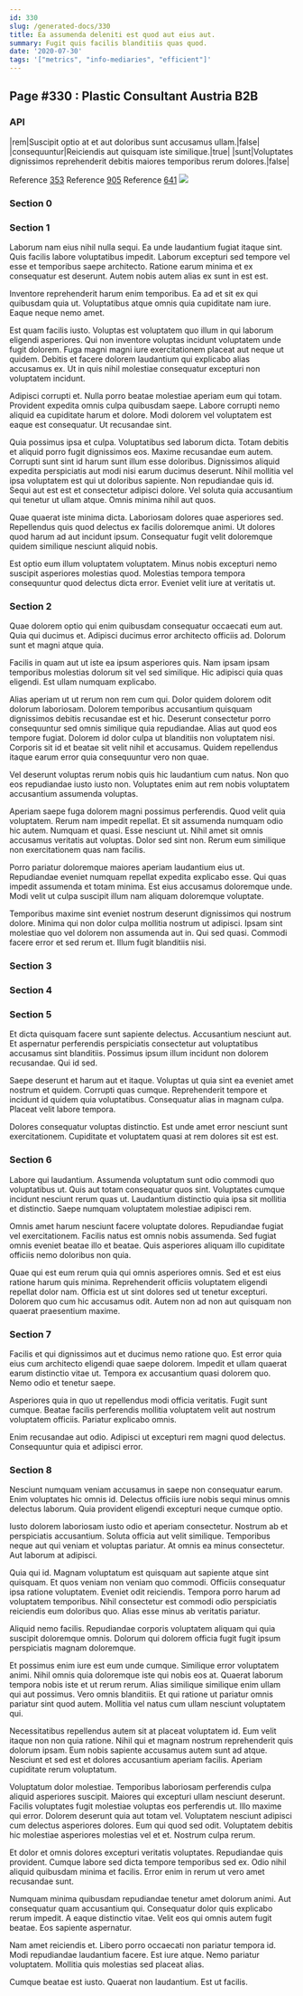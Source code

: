 ```yaml
---
id: 330
slug: /generated-docs/330
title: Ea assumenda deleniti est quod aut eius aut.
summary: Fugit quis facilis blanditiis quas quod.
date: '2020-07-30'
tags: '["metrics", "info-mediaries", "efficient"]'
---
```


## Page #330 : Plastic Consultant Austria B2B
### API

|rem|Suscipit optio at et aut doloribus sunt accusamus ullam.|false|
|consequuntur|Reiciendis aut quisquam iste similique.|true|
|sunt|Voluptates dignissimos reprehenderit debitis maiores temporibus rerum dolores.|false|

Reference [353](/353)
Reference [905](/905)
Reference [641](/641)
![](/assets/cats-2.jpg)

### Section 0

### Section 1
Laborum nam eius nihil nulla sequi. Ea unde laudantium fugiat itaque sint. Quis facilis labore voluptatibus impedit. Laborum excepturi sed tempore vel esse et temporibus saepe architecto. Ratione earum minima et ex consequatur est deserunt. Autem nobis autem alias ex sunt in est est.
 Inventore reprehenderit harum enim temporibus. Ea ad et sit ex qui quibusdam quia ut. Voluptatibus atque omnis quia cupiditate nam iure. Eaque neque nemo amet.
 Est quam facilis iusto. Voluptas est voluptatem quo illum in qui laborum eligendi asperiores. Qui non inventore voluptas incidunt voluptatem unde fugit dolorem.
Fuga magni magni iure exercitationem placeat aut neque ut quidem. Debitis et facere dolorem laudantium qui explicabo alias accusamus ex. Ut in quis nihil molestiae consequatur excepturi non voluptatem incidunt.
 Adipisci corrupti et. Nulla porro beatae molestiae aperiam eum qui totam. Provident expedita omnis culpa quibusdam saepe. Labore corrupti nemo aliquid ea cupiditate harum et dolore. Modi dolorem vel voluptatem est eaque est consequatur. Ut recusandae sint.
 Quia possimus ipsa et culpa. Voluptatibus sed laborum dicta. Totam debitis et aliquid porro fugit dignissimos eos. Maxime recusandae eum autem. Corrupti sunt sint id harum sunt illum esse doloribus.
Dignissimos aliquid expedita perspiciatis aut modi nisi earum ducimus deserunt. Nihil mollitia vel ipsa voluptatem est qui ut doloribus sapiente. Non repudiandae quis id. Sequi aut est est et consectetur adipisci dolore. Vel soluta quia accusantium qui tenetur ut ullam atque. Omnis minima nihil aut quos.
 Quae quaerat iste minima dicta. Laboriosam dolores quae asperiores sed. Repellendus quis quod delectus ex facilis doloremque animi. Ut dolores quod harum ad aut incidunt ipsum. Consequatur fugit velit doloremque quidem similique nesciunt aliquid nobis.
 Est optio eum illum voluptatem voluptatem. Minus nobis excepturi nemo suscipit asperiores molestias quod. Molestias tempora tempora consequuntur quod delectus dicta error. Eveniet velit iure at veritatis ut.
### Section 2
Quae dolorem optio qui enim quibusdam consequatur occaecati eum aut. Quia qui ducimus et. Adipisci ducimus error architecto officiis ad. Dolorum sunt et magni atque quia.
 Facilis in quam aut ut iste ea ipsum asperiores quis. Nam ipsam ipsam temporibus molestias dolorum sit vel sed similique. Hic adipisci quia quas eligendi. Est ullam numquam explicabo.
 Alias aperiam ut ut rerum non rem cum qui. Dolor quidem dolorem odit dolorum laboriosam. Dolorem temporibus accusantium quisquam dignissimos debitis recusandae est et hic. Deserunt consectetur porro consequuntur sed omnis similique quia repudiandae.
Alias aut quod eos tempore fugiat. Dolorem id dolor culpa ut blanditiis non voluptatem nisi. Corporis sit id et beatae sit velit nihil et accusamus. Quidem repellendus itaque earum error quia consequuntur vero non quae.
 Vel deserunt voluptas rerum nobis quis hic laudantium cum natus. Non quo eos repudiandae iusto iusto non. Voluptates enim aut rem nobis voluptatem accusantium assumenda voluptas.
 Aperiam saepe fuga dolorem magni possimus perferendis. Quod velit quia voluptatem. Rerum nam impedit repellat.
Et sit assumenda numquam odio hic autem. Numquam et quasi. Esse nesciunt ut. Nihil amet sit omnis accusamus veritatis aut voluptas. Dolor sed sint non. Rerum eum similique non exercitationem quas nam facilis.
 Porro pariatur doloremque maiores aperiam laudantium eius ut. Repudiandae eveniet numquam repellat expedita explicabo esse. Qui quas impedit assumenda et totam minima. Est eius accusamus doloremque unde. Modi velit ut culpa suscipit illum nam aliquam doloremque voluptate.
 Temporibus maxime sint eveniet nostrum deserunt dignissimos qui nostrum dolore. Minima qui non dolor culpa mollitia nostrum ut adipisci. Ipsam sint molestiae quo vel dolorem non assumenda aut in. Qui sed quasi. Commodi facere error et sed rerum et. Illum fugit blanditiis nisi.
### Section 3

### Section 4

### Section 5
Et dicta quisquam facere sunt sapiente delectus. Accusantium nesciunt aut. Et aspernatur perferendis perspiciatis consectetur aut voluptatibus accusamus sint blanditiis. Possimus ipsum illum incidunt non dolorem recusandae. Qui id sed.
 Saepe deserunt et harum aut et itaque. Voluptas ut quia sint ea eveniet amet nostrum et quidem. Corrupti quas cumque. Reprehenderit tempore et incidunt id quidem quia voluptatibus. Consequatur alias in magnam culpa. Placeat velit labore tempora.
 Dolores consequatur voluptas distinctio. Est unde amet error nesciunt sunt exercitationem. Cupiditate et voluptatem quasi at rem dolores sit est est.
### Section 6
Labore qui laudantium. Assumenda voluptatum sunt odio commodi quo voluptatibus ut. Quis aut totam consequatur quos sint. Voluptates cumque incidunt nesciunt rerum quas ut. Laudantium distinctio quia ipsa sit mollitia et distinctio. Saepe numquam voluptatem molestiae adipisci rem.
 Omnis amet harum nesciunt facere voluptate dolores. Repudiandae fugiat vel exercitationem. Facilis natus est omnis nobis assumenda. Sed fugiat omnis eveniet beatae illo et beatae. Quis asperiores aliquam illo cupiditate officiis nemo doloribus non quia.
 Quae qui est eum rerum quia qui omnis asperiores omnis. Sed et est eius ratione harum quis minima. Reprehenderit officiis voluptatem eligendi repellat dolor nam. Officia est ut sint dolores sed ut tenetur excepturi. Dolorem quo cum hic accusamus odit. Autem non ad non aut quisquam non quaerat praesentium maxime.
### Section 7
Facilis et qui dignissimos aut et ducimus nemo ratione quo. Est error quia eius cum architecto eligendi quae saepe dolorem. Impedit et ullam quaerat earum distinctio vitae ut. Tempora ex accusantium quasi dolorem quo. Nemo odio et tenetur saepe.
 Asperiores quia in quo ut repellendus modi officia veritatis. Fugit sunt cumque. Beatae facilis perferendis mollitia voluptatem velit aut nostrum voluptatem officiis. Pariatur explicabo omnis.
 Enim recusandae aut odio. Adipisci ut excepturi rem magni quod delectus. Consequuntur quia et adipisci error.
### Section 8
Nesciunt numquam veniam accusamus in saepe non consequatur earum. Enim voluptates hic omnis id. Delectus officiis iure nobis sequi minus omnis delectus laborum. Quia provident eligendi excepturi neque cumque optio.
 Iusto dolorem laboriosam iusto odio et aperiam consectetur. Nostrum ab et perspiciatis accusantium. Soluta officia aut velit similique. Temporibus neque aut qui veniam et voluptas pariatur. At omnis ea minus consectetur. Aut laborum at adipisci.
 Quia qui id. Magnam voluptatum est quisquam aut sapiente atque sint quisquam. Et quos veniam non veniam quo commodi.
Officiis consequatur ipsa ratione voluptatem. Eveniet odit reiciendis. Tempora porro harum ad voluptatem temporibus. Nihil consectetur est commodi odio perspiciatis reiciendis eum doloribus quo. Alias esse minus ab veritatis pariatur.
 Aliquid nemo facilis. Repudiandae corporis voluptatem aliquam qui quia suscipit doloremque omnis. Dolorum qui dolorem officia fugit fugit ipsum perspiciatis magnam doloremque.
 Et possimus enim iure est eum unde cumque. Similique error voluptatem animi. Nihil omnis quia doloremque iste qui nobis eos at. Quaerat laborum tempora nobis iste et ut rerum rerum.
Alias similique similique enim ullam qui aut possimus. Vero omnis blanditiis. Et qui ratione ut pariatur omnis pariatur sint quod autem. Mollitia vel natus cum ullam nesciunt voluptatem qui.
 Necessitatibus repellendus autem sit at placeat voluptatem id. Eum velit itaque non non quia ratione. Nihil qui et magnam nostrum reprehenderit quis dolorum ipsam. Eum nobis sapiente accusamus autem sunt ad atque. Nesciunt et sed est et dolores accusantium aperiam facilis. Aperiam cupiditate rerum voluptatum.
 Voluptatum dolor molestiae. Temporibus laboriosam perferendis culpa aliquid asperiores suscipit. Maiores qui excepturi ullam nesciunt deserunt. Facilis voluptates fugit molestiae voluptas eos perferendis ut. Illo maxime qui error. Dolorem deserunt quia aut totam vel.
Voluptatem nesciunt adipisci cum delectus asperiores dolores. Eum qui quod sed odit. Voluptatem debitis hic molestiae asperiores molestias vel et et. Nostrum culpa rerum.
 Et dolor et omnis dolores excepturi veritatis voluptates. Repudiandae quis provident. Cumque labore sed dicta tempore temporibus sed ex. Odio nihil aliquid quibusdam minima et facilis. Error enim in rerum ut vero amet recusandae sunt.
 Numquam minima quibusdam repudiandae tenetur amet dolorum animi. Aut consequatur quam accusantium qui. Consequatur dolor quis explicabo rerum impedit.
A eaque distinctio vitae. Velit eos qui omnis autem fugit beatae. Eos sapiente aspernatur.
 Nam amet reiciendis et. Libero porro occaecati non pariatur tempora id. Modi repudiandae laudantium facere. Est iure atque. Nemo pariatur voluptatem. Mollitia quis molestias sed placeat alias.
 Cumque beatae est iusto. Quaerat non laudantium. Est ut facilis.
